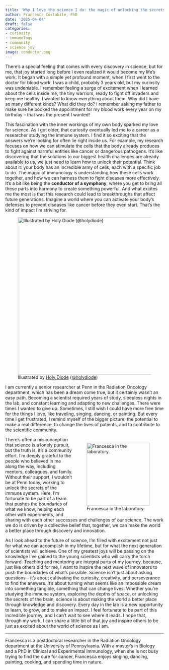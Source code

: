 ```yaml
---
title: 'Why I love the science I do: the magic of unlocking the secrets of our bodies'
author: Francesca Costabile, PhD
date: '2025-04-04'
draft: false
categories:
- curiosity
- immunology
- community
- science joy
image: conductor.png
---
```


There's a special feeling that comes with every discovery in science, but for
me, that joy started long before I even realized it would become my life's work.
It began with a simple yet profound moment, when I first went to the doctor for
blood work. I was a child, probably 3 years old, but my curiosity was
undeniable. I remember feeling a surge of excitement when I learned about the
cells inside me, the tiny warriors, ready to fight off invaders and keep me
healthy. I wanted to know everything about them. Why did I have so many
different kinds? What did they do? I remember asking my father to make sure he
booked the appointment for my blood work every year on my birthday -- that was
the present I wanted!

This fascination with the inner workings of my own body sparked my love for
science. As I got older, that curiosity eventually led me to a career as a
researcher studying the immune system. I find it so exciting that the answers
we're looking for often lie right inside us. For example, my research focuses on
how we can stimulate the cells that the body already produces to fight against
harmful entities like cancer or dangerous pathogens. It's like discovering that
the solutions to our biggest health challenges are already available to us, we
just need to learn how to unlock their potential. Think about it: your body has
an incredible army of cells, each with a specific job to do. The magic of
immunology is understanding how these cells work together, and how we can
harness them to fight diseases more effectively. It's a bit like being the
**conductor of a symphony**, where you get to bring all these parts into harmony to
create something powerful. And what excites me the most is that this research
could lead to breakthroughs that affect future generations. Imagine a world
where you can activate your body's defenses to prevent diseases like cancer
before they even start. That's the kind of impact I'm striving for.

::: {.flex-container .align-center}
![Illustrated by <a href="https://www.holydiode.com/">Holy Diode</a> (<a href="https://www.instagram.com/holy.diode/">@holydiode</a>)](conductor.png){height=500px}
:::

I am currently a senior researcher at Penn in the Radiation Oncology department,
which has been a dream come true, but it certainly wasn't an easy path. Becoming
a scientist required years of study, sleepless nights in the lab, and constant
learning and adapting to new challenges. There were times I wanted to give up.
Sometimes, I still wish I could have more free time for the things I love, like
traveling, singing, dancing, or painting. But every time I get frustrated, I
remind myself of the bigger picture: the potential to make a real difference, to
change the lives of patients, and to contribute to the scientific community.

:::: {style="float: right; margin: 5px;"}
![Francesca in the laboratory.](fc.jpg){width=200px}
::::

There's often a misconception that science is a lonely pursuit, but the truth
is, it's a community effort.  I'm deeply grateful to the people who believed in
me along the way, including mentors, colleagues, and family. Without their
support, I wouldn't be at Penn today, working to unlock the secrets of the
immune system. Here, I'm fortunate to be part of a team that pushes the
boundaries of what we know, helping each other with experiments, and sharing
with each other successes and challenges of our science. The work we do is
driven by a collective belief that, together, we can make the world a better
place through discovery and innovation.

As I look ahead to the future of science, I'm filled with excitement not just
for what we can accomplish in my lifetime, but for what the next generation of
scientists will achieve. One of my greatest joys will be passing on the
knowledge I've gained to the young scientists who will carry the torch forward.
Teaching and mentoring are integral parts of my journey, because, just like
others did for me, I want to inspire the next wave of innovators to push the
boundaries of what's possible. Science isn't just about asking questions -- it's
about cultivating the curiosity, creativity, and perseverance to find the
answers. It's about turning what seems like an impossible dream into something
tangible, something that can change lives. Whether you're studying the immune
system, exploring the depths of space, or unlocking the secrets of the brain,
science is about making the world a better place through knowledge and
discovery. Every day in the lab is a new opportunity to learn, to grow, and to
make an impact. I feel fortunate to be part of this incredible journey, and I
can't wait to see where it leads. I hope that, through my work, I can share a
little bit of that joy and inspire others to be just as excited about the world
of science as I am.

<hr>

::: {.callout-note title="About the author" style="" icon=false}

Francesca is a postdoctoral researcher in the Radiation Oncology department at
the University of Pennsylvania. With a master's in Biology and a PhD in
Clinical and Experimental Immunology, when she is not busy trying to find the
cure for cancer, Francesca enjoys singing, dancing, painting, cooking, and
spending time in nature.

:::
